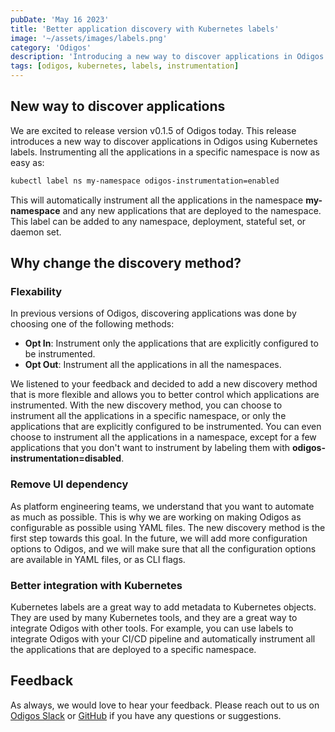 ```yaml
---
pubDate: 'May 16 2023'
title: 'Better application discovery with Kubernetes labels'
image: '~/assets/images/labels.png'
category: 'Odigos'
description: 'Introducing a new way to discover applications in Odigos using Kubernetes labels.'
tags: [odigos, kubernetes, labels, instrumentation]
---
```


## New way to discover applications

We are excited to release version v0.1.5 of Odigos today. This release introduces a new way to discover applications in Odigos using Kubernetes labels.
Instrumenting all the applications in a specific namespace is now as easy as:

```bash
kubectl label ns my-namespace odigos-instrumentation=enabled
```

This will automatically instrument all the applications in the namespace **my-namespace** and any new applications that are deployed to the namespace.
This label can be added to any namespace, deployment, stateful set, or daemon set.

## Why change the discovery method?

### Flexability

In previous versions of Odigos, discovering applications was done by choosing one of the following methods:
- **Opt In**: Instrument only the applications that are explicitly configured to be instrumented.
- **Opt Out**: Instrument all the applications in all the namespaces.

We listened to your feedback and decided to add a new discovery method that is more flexible and allows you to better control which applications are instrumented.
With the new discovery method, you can choose to instrument all the applications in a specific namespace, or only the applications that are explicitly configured to be instrumented. You can even choose to instrument all the applications in a namespace, except for a few applications that you don't want to instrument by labeling them with **odigos-instrumentation=disabled**.

### Remove UI dependency

As platform engineering teams, we understand that you want to automate as much as possible. This is why we are working on making Odigos as configurable as possible using YAML files. The new discovery method is the first step towards this goal. In the future, we will add more configuration options to Odigos, and we will make sure that all the configuration options are available in YAML files, or as CLI flags.

### Better integration with Kubernetes

Kubernetes labels are a great way to add metadata to Kubernetes objects. They are used by many Kubernetes tools, and they are a great way to integrate Odigos with other tools. For example, you can use labels to integrate Odigos with your CI/CD pipeline and automatically instrument all the applications that are deployed to a specific namespace.

## Feedback

As always, we would love to hear your feedback. Please reach out to us on [Odigos Slack](https://join.slack.com/t/odigos/shared_invite/zt-1d7egaz29-Rwv2T8kyzc3mWP8qKobz~A) or [GitHub](https://github.com/keyval-dev/odigos/issues) if you have any questions or suggestions.